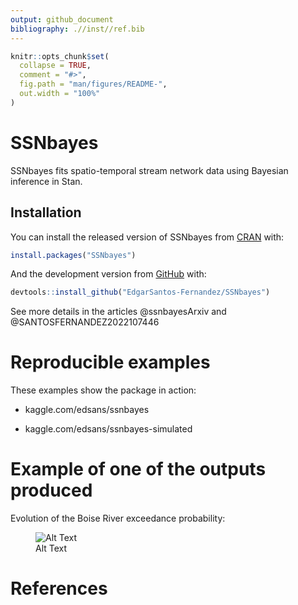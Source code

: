 ```yaml
---
output: github_document
bibliography: .//inst//ref.bib 
---
```


<!-- README.md is generated from README.Rmd. Please edit that file -->

```r
knitr::opts_chunk$set(
  collapse = TRUE,
  comment = "#>",
  fig.path = "man/figures/README-",
  out.width = "100%"
)
```

# SSNbayes

<!-- badges: start -->
<!-- badges: end -->

SSNbayes fits spatio-temporal stream network data using Bayesian inference in Stan.

## Installation

You can install the released version of SSNbayes from [CRAN](https://CRAN.R-project.org) with:

``` r
install.packages("SSNbayes")
```

And the development version from [GitHub](https://github.com/) with:

``` r
devtools::install_github("EdgarSantos-Fernandez/SSNbayes")
```

See more details in the articles @ssnbayesArxiv and  @SANTOSFERNANDEZ2022107446 


# Reproducible examples
These examples show the package in action:

*    kaggle.com/edsans/ssnbayes

*    kaggle.com/edsans/ssnbayes-simulated


# Example of one of the outputs produced

Evolution of the Boise River exceedance probability: 

![Alt Text](man/figures/exc_ts.gif)

# References


